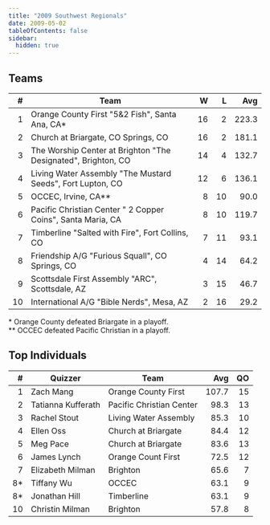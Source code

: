 ```yaml
---
title: "2009 Southwest Regionals"
date: 2009-05-02
tableOfContents: false
sidebar:
  hidden: true
---
```


## Teams

|    # | Team                                                          |    W |    L |   Avg |
| ---: | ------------------------------------------------------------- | ---: | ---: | ----: |
|    1 | Orange County First "5&2 Fish", Santa Ana, CA*                |   16 |    2 | 223.3 |
|    2 | Church at Briargate, CO Springs, CO                           |   16 |    2 | 181.1 |
|    3 | The Worship Center at Brighton "The Designated", Brighton, CO |   14 |    4 | 132.7 |
|    4 | Living Water Assembly "The Mustard Seeds", Fort Lupton, CO    |   12 |    6 | 136.1 |
|    5 | OCCEC, Irvine, CA**                                           |    8 |   10 |  90.0 |
|    6 | Pacific Christian Center " 2 Copper Coins", Santa Maria, CA   |    8 |   10 | 119.7 |
|    7 | Timberline "Salted with Fire", Fort Collins, CO               |    7 |   11 |  93.1 |
|    8 | Friendship A/G "Furious Squall", CO Springs, CO               |    4 |   14 |  64.2 |
|    9 | Scottsdale First Assembly "ARC", Scottsdale, AZ               |    3 |   15 |  46.7 |
|   10 | International A/G "Bible Nerds", Mesa, AZ                     |    2 |   16 |  29.2 |

\* Orange County defeated Briargate in a playoff.\
\*\* OCCEC defeated Pacific Christian in a playoff.

## Top Individuals

|    # | Quizzer            | Team                     |   Avg |   QO |
| ---: | ------------------ | ------------------------ | ----: | ---: |
|    1 | Zach Mang          | Orange County First      | 107.7 |   15 |
|    2 | Tatianna Kufferath | Pacific Christian Center |  98.3 |   13 |
|    3 | Rachel Stout       | Living Water Assembly    |  85.3 |   10 |
|    4 | Ellen Oss          | Church at Briargate      |  84.4 |   12 |
|    5 | Meg Pace           | Church at Briargate      |  83.6 |   13 |
|    6 | James Lynch        | Orange Count First       |  72.5 |   12 |
|    7 | Elizabeth Milman   | Brighton                 |  65.6 |    7 |
|   8* | Tiffany Wu         | OCCEC                    |  63.1 |    9 |
|   8* | Jonathan Hill      | Timberline               |  63.1 |    9 |
|   10 | Christin Milman    | Brighton                 |  57.8 |    8 |
